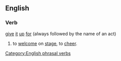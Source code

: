 ==English==
===Verb===
[[give]] [[it]] [[up]] [[for]] (always followed by the name of an act)

#{{UK}} to [[welcome]] on [[stage]], to [[cheer]].

[[Category:English phrasal verbs]]